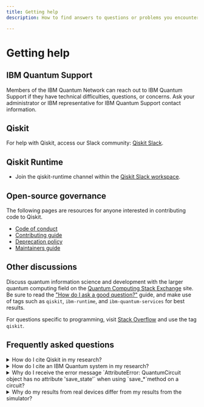 ```yaml
---
title: Getting help
description: How to find answers to questions or problems you encounter while using IBM Quantum (Platform, or on IBM Cloud) or Qiskit Runtime

---
```


# Getting help

## IBM Quantum Support

Members of the IBM Quantum Network can reach out to IBM Quantum Support if they have technical difficulties, questions, or concerns. Ask your administrator or IBM representative for IBM Quantum Support contact information.


## Qiskit

For help with Qiskit, access our Slack community: [Qiskit Slack](https://qisk.it/join-slack).

## Qiskit Runtime

- Join the qiskit-runtime channel within the [Qiskit Slack workspace](https://qisk.it/join-slack).

## Open-source governance

The following pages are resources for anyone interested in contributing code to Qiskit.

- [Code of conduct](https://github.com/Qiskit/qiskit/blob/main/CODE_OF_CONDUCT.md)
- [Contributing guide](https://github.com/Qiskit/qiskit/blob/main/CONTRIBUTING.md)
- [Deprecation policy](https://github.com/Qiskit/qiskit/blob/main/DEPRECATION.md)
- [Maintainers guide](https://github.com/Qiskit/qiskit/blob/main/MAINTAINING.md)

## Other discussions

Discuss quantum information science and development with the larger quantum computing field on the [Quantum Computing Stack Exchange](https://quantumcomputing.stackexchange.com/questions/) site. Be sure to read the ["How do I ask a good question?"](https://quantumcomputing.stackexchange.com/help/how-to-ask) guide, and make use of tags such as `qiskit`, `ibm-runtime`, and `ibm-quantum-services` for best results.

For questions specific to programming, visit [Stack Overflow](https://stackoverflow.com/) and use the tag `qiskit`.

## Frequently asked questions

<details>
  <summary>
    How do I cite Qiskit in my research?
  </summary>

Cite Qiskit by using the included [BibTeX file](https://github.com/Qiskit/qiskit/blob/main/CITATION.bib).
</details>

<details>
  <summary>
    How do I cite an IBM Quantum system in my research?
  </summary>

For research papers, we encourage authors to acknowledge IBM Quantum using:

>    We acknowledge the use of IBM Quantum services for this work. The views expressed are those of the authors, and do not reflect the official policy or position of IBM or the IBM Quantum team.

Paper references should be cited as follows:

> IBM Quantum. https://<span>quantum.ibm.com</span>/, 2021

Systems in the paper should be referenced by their unique name (i.e., `ibmq_vigo`) and optionally
adding the version (i.e., `ibmq_vigo` v1.0.2).  We also encourage referencing the processor.
For example:

> In this paper we used `ibmq_vigo`, which is one of the IBM Quantum Canary processors.

An example of citing an IBM Quantum program:

> IBM Quantum (2022). Estimator primitive (Version x.y.z) [computer software]. https://<span>quantum.ibm.com</span>/
</details>

<details>
  <summary>
    Why do I receive the error message `AttributeError: QuantumCircuit object has no attribute 'save_state'` when using `save_*`method on a circuit?
  </summary>
  
The `save_*` instructions are part of Qiskit Aer project,
a high performance simulator for quantum circuits. These instructions do not
exist outside of Qiskit Aer and are added dynamically to the
[QuantumCircuit](/api/qiskit/qiskit.circuit.QuantumCircuit#quantumcircuit) class by Qiskit Aer on import. If you would like to
use these instructions you must first ensure that you have imported
`qiskit_aer` in your program before trying to call these methods. You
can refer to [qiskit_aer.library](https://qiskit.org/ecosystem/aer/apidocs/aer_library.html) for the details of these custom
instructions included with Qiskit Aer.
</details>

<details>
  <summary>
    Why do my results from real devices differ from my results from the simulator?
  </summary>

The simulator models an ideal environment, without noise or decoherence. When jobs are run on the real devices, noise from the environment and decoherence cause the qubits to behave differently than in an ideal environment.
</details>